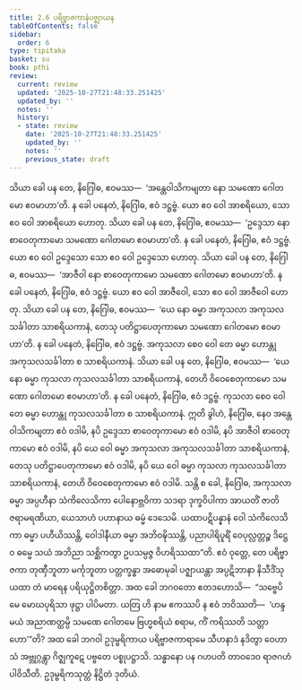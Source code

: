 ```yaml
---
title: 2.6 ပရိဗ္ဗာဇကာနံပဇ္ဈာယန
tableOfContents: false
sidebar:
  order: 6
type: tipitaka
basket: su
book: pthi
review:
  current: review
  updated: '2025-10-27T21:48:33.251425'
  updated_by: ''
  notes: ''
  history:
  - state: review
    date: '2025-10-27T21:48:33.251425'
    updated_by: ''
    notes: ''
    previous_state: draft
---
```



<ReviewStatus review={frontmatter.review} showDetails={true} />

<HypothesisAnnotation frontmatter={frontmatter} />

<DynamicBreadcrumb />

<Division number="78" book="pthi" e="ch" v="8" p="46">

<Paragraph number="174" book="pthi">
သိယာ ခေါ ပန တေ, နိဂြေါဓ, ဧဝမဿ—  ‘အန္တေဝါသိကမျတာ နော သမဏော ဂေါတမော ဧဝမာဟာ’တိ. န ခေါ ပနေတံ, နိဂြေါဓ, ဧဝံ ဒဋ္ဌဗ္ဗံ. ယော ဧဝ ဝေါ အာစရိယော, သော ဧဝ ဝေါ အာစရိယော ဟောတု.
</Paragraph>

<Paragraph number="175" book="pthi">
သိယာ ခေါ ပန တေ, နိဂြေါဓ, ဧဝမဿ—  ‘ဥဒ္ဒေသာ နော စာဝေတုကာမော သမဏော ဂေါတမော ဧဝမာဟာ’တိ. န ခေါ ပနေတံ, နိဂြေါဓ, ဧဝံ ဒဋ္ဌဗ္ဗံ. ယော ဧဝ ဝေါ ဥဒ္ဒေသော သော ဧဝ ဝေါ ဥဒ္ဒေသော ဟောတု.
</Paragraph>

<Paragraph number="176" book="pthi">
သိယာ ခေါ ပန တေ, နိဂြေါဓ, ဧဝမဿ—  ‘အာဇီဝါ နော စာဝေတုကာမော သမဏော ဂေါတမော ဧဝမာဟာ’တိ. န ခေါ ပနေတံ, နိဂြေါဓ, ဧဝံ ဒဋ္ဌဗ္ဗံ. ယော ဧဝ ဝေါ အာဇီဝေါ, သော ဧဝ ဝေါ အာဇီဝေါ ဟောတု.
</Paragraph>

<Paragraph number="177" book="pthi">
သိယာ ခေါ ပန တေ, နိဂြေါဓ, ဧဝမဿ—  ‘ယေ နော ဓမ္မာ အကုသလာ အကုသလသင်္ခါတာ သာစရိယကာနံ, တေသု ပတိဋ္ဌာပေတုကာမော သမဏော ဂေါတမော ဧဝမာဟာ’တိ. န ခေါ ပနေတံ, နိဂြေါဓ, ဧဝံ ဒဋ္ဌဗ္ဗံ. အကုသလာ စေဝ ဝေါ တေ ဓမ္မာ ဟောန္တု အကုသလသင်္ခါတာ စ သာစရိယကာနံ.
</Paragraph>

<Paragraph number="178" book="pthi">
သိယာ ခေါ ပန တေ, နိဂြေါဓ, ဧဝမဿ—  ‘ယေ နော ဓမ္မာ ကုသလာ ကုသလသင်္ခါတာ သာစရိယကာနံ, တေဟိ ဝိဝေစေတုကာမော သမဏော ဂေါတမော ဧဝမာဟာ’တိ. န ခေါ ပနေတံ, နိဂြေါဓ, ဧဝံ ဒဋ္ဌဗ္ဗံ. ကုသလာ စေဝ ဝေါ တေ ဓမ္မာ ဟောန္တု ကုသလသင်္ခါတာ စ သာစရိယကာနံ.
</Paragraph>

<Paragraph number="179" book="pthi">
ဣတိ ခွါဟံ, နိဂြေါဓ, နေဝ အန္တေဝါသိကမျတာ ဧဝံ ဝဒါမိ, နပိ ဥဒ္ဒေသာ စာဝေတုကာမော ဧဝံ ဝဒါမိ, နပိ အာဇီဝါ စာဝေတုကာမော ဧဝံ ဝဒါမိ, နပိ ယေ ဝေါ ဓမ္မာ အကုသလာ အကုသလသင်္ခါတာ သာစရိယကာနံ, တေသု ပတိဋ္ဌာပေတုကာမော ဧဝံ ဝဒါမိ, နပိ ယေ ဝေါ ဓမ္မာ ကုသလာ ကုသလသင်္ခါတာ သာစရိယကာနံ, တေဟိ ဝိဝေစေတုကာမော ဧဝံ ဝဒါမိ. သန္တိ စ ခေါ, နိဂြေါဓ, အကုသလာ ဓမ္မာ အပ္ပဟီနာ သံကိလေသိကာ ပေါနောဗ္ဘဝိကာ သဒရာ ဒုက္ခဝိပါကာ အာယတိံ ဇာတိဇရာမရဏိယာ, ယေသာဟံ ပဟာနာယ ဓမ္မံ ဒေသေမိ. ယထာပဋိပန္နာနံ ဝေါ သံကိလေသိကာ ဓမ္မာ ပဟီယိဿန္တိ, ဝေါဒါနီယာ ဓမ္မာ အဘိဝဍ္ဎိဿန္တိ, ပညာပါရိပူရိံ ဝေပုလ္လတ္တဉ္စ ဒိဋ္ဌေဝ ဓမ္မေ သယံ အဘိညာ သစ္ဆိကတွာ ဥပသမ္ပဇ္ဇ ဝိဟရိဿထာ”တိ.
</Paragraph>

</Division>
<Division number="79" book="pthi" e="ch" v="8" p="47">

<Paragraph number="180" book="pthi">
ဧဝံ ဝုတ္တေ, တေ ပရိဗ္ဗာဇကာ တုဏှီဘူတာ မင်္ကုဘူတာ ပတ္တက္ခန္ဓာ အဓောမုခါ ပဇ္ဈာယန္တာ အပ္ပဋိဘာနာ နိသီဒိံသု ယထာ တံ မာရေန ပရိယုဋ္ဌိတစိတ္တာ. အထ ခေါ ဘဂဝတော ဧတဒဟောသိ—  “သဗ္ဗေပိမေ မောဃပုရိသာ ဖုဋ္ဌာ ပါပိမတာ. ယတြ ဟိ နာမ ဧကဿပိ န ဧဝံ ဘဝိဿတိ—  ‘ဟန္ဒ မယံ အညာဏတ္ထမ္ပိ သမဏေ ဂေါတမေ ဗြဟ္မစရိယံ စရာမ, ကိံ ကရိဿတိ သတ္တာဟော’”တိ?
</Paragraph>

<Paragraph number="181" book="pthi">
အထ ခေါ ဘဂဝါ ဥဒုမ္ဗရိကာယ ပရိဗ္ဗာဇကာရာမေ သီဟနာဒံ နဒိတွာ ဝေဟာသံ အဗ္ဘုဂ္ဂန္တွာ ဂိဇ္ဈကူဋေ ပဗ္ဗတေ ပစ္စုပဋ္ဌာသိ. သန္ဓာနော ပန ဂဟပတိ တာဝဒေဝ ရာဇဂဟံ ပါဝိသီတိ.

</Paragraph>
</Division>

<Paragraph number="182" type="center" book="pthi">
ဥဒုမ္ဗရိကသုတ္တံ နိဋ္ဌိတံ ဒုတိယံ.
</Paragraph>